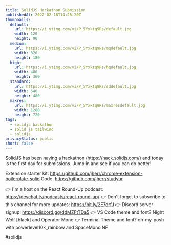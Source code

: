 ```yaml
---
title: SolidJS Hackathon Submission
publishedAt: 2022-02-18T14:25:20Z
thumbnails:
  default:
    url: https://i.ytimg.com/vi/P_5Yxktq9Rs/default.jpg
    width: 120
    height: 90
  medium:
    url: https://i.ytimg.com/vi/P_5Yxktq9Rs/mqdefault.jpg
    width: 320
    height: 180
  high:
    url: https://i.ytimg.com/vi/P_5Yxktq9Rs/hqdefault.jpg
    width: 480
    height: 360
  standard:
    url: https://i.ytimg.com/vi/P_5Yxktq9Rs/sddefault.jpg
    width: 640
    height: 480
  maxres:
    url: https://i.ytimg.com/vi/P_5Yxktq9Rs/maxresdefault.jpg
    width: 1280
    height: 720
tags:
  - solidjs hackathon
  - solid js tailwind
  - solidjs
privacyStatus: public
short: false
---
```

  
  SolidJS has been having a hackathon (https://hack.solidjs.com/) and today is the first day for submissions. Jump in and see if you can do better!

Extension starter kit: https://github.com/jherr/chrome-extension-boilerplate-solid
Code: https://github.com/jherr/studyur

👉 I'm a host on the React Round-Up podcast: https://devchat.tv/podcasts/react-round-up/
👉 Don't forget to subscribe to this channel for more updates: https://bit.ly/2E7drfJ
👉 Discord server signup: https://discord.gg/ddMZFtTDa5
👉 VS Code theme and font? Night Wolf [black] and Operator Mono
👉 Terminal Theme and font? oh-my-posh with powerlevel10k_rainbow and SpaceMono NF

#solidjs
  